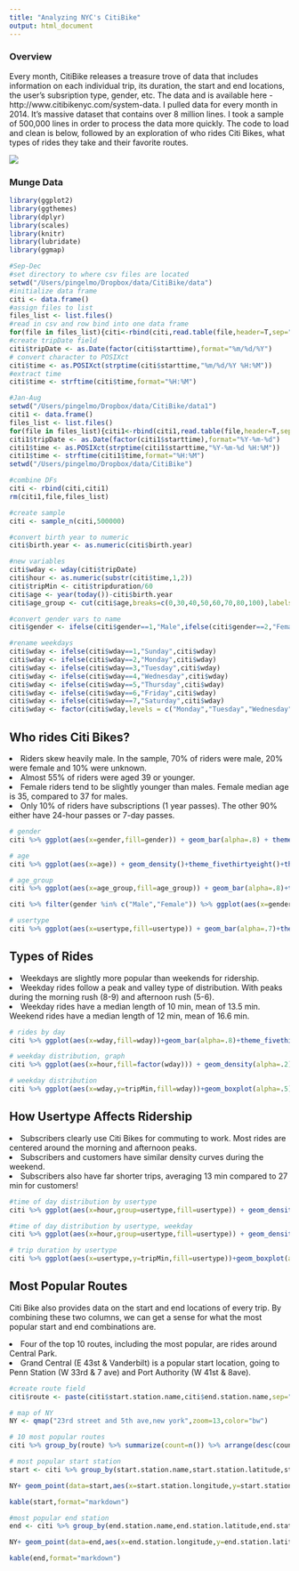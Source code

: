 ```yaml
---     
title: "Analyzing NYC's CitiBike" 
output: html_document
--- 
```

<h3>Overview</h3>
Every month, CitiBike releases a treasure trove of data that includes information on each individual trip, its duration, the start and end locations, the user's subsription type, gender, etc. The data and is available here - http://www.citibikenyc.com/system-data. I pulled data for every month in 2014. It's massive dataset that contains over 8 million lines. I took a sample of 500,000 lines in order to process the data more quickly. The code to load and clean is below, followed by an exploration of who rides Citi Bikes, what types of rides they take and their favorite routes.

<img src="http://www.chipchick.com/wp-content/uploads/2014/06/citi-bike-preview-01.jpg">

<h3>Munge Data</h3>
```r
library(ggplot2)
library(ggthemes)
library(dplyr)
library(scales)
library(knitr)
library(lubridate)
library(ggmap)

#Sep-Dec
#set directory to where csv files are located
setwd("/Users/pingelmo/Dropbox/data/CitiBike/data")
#initialize data frame
citi <- data.frame()
#assign files to list
files_list <- list.files()
#read in csv and row bind into one data frame
for(file in files_list){citi<-rbind(citi,read.table(file,header=T,sep=",",stringsAsFactors=F))}
#create tripDate field
citi$tripDate <- as.Date(factor(citi$starttime),format="%m/%d/%Y")
# convert character to POSIXct
citi$time <- as.POSIXct(strptime(citi$starttime,"%m/%d/%Y %H:%M"))
#extract time
citi$time <- strftime(citi$time,format="%H:%M")

#Jan-Aug
setwd("/Users/pingelmo/Dropbox/data/CitiBike/data1")
citi1 <- data.frame()
files_list <- list.files()
for(file in files_list){citi1<-rbind(citi1,read.table(file,header=T,sep=",",stringsAsFactors=F))}
citi1$tripDate <- as.Date(factor(citi1$starttime),format="%Y-%m-%d")
citi1$time <- as.POSIXct(strptime(citi1$starttime,"%Y-%m-%d %H:%M"))
citi1$time <- strftime(citi1$time,format="%H:%M")
setwd("/Users/pingelmo/Dropbox/data/CitiBike")

#combine DFs
citi <- rbind(citi,citi1)
rm(citi1,file,files_list)

#create sample
citi <- sample_n(citi,500000)

#convert birth year to numeric
citi$birth.year <- as.numeric(citi$birth.year)

#new variables
citi$wday <- wday(citi$tripDate)
citi$hour <- as.numeric(substr(citi$time,1,2))
citi$tripMin <- citi$tripduration/60
citi$age <- year(today())-citi$birth.year
citi$age_group <- cut(citi$age,breaks=c(0,30,40,50,60,70,80,100),labels=c("under 30","30s","40s","50s","60s","70s","over 80"))

#convert gender vars to name
citi$gender <- ifelse(citi$gender==1,"Male",ifelse(citi$gender==2,"Female","Unknown"))

#rename weekdays
citi$wday <- ifelse(citi$wday==1,"Sunday",citi$wday)
citi$wday <- ifelse(citi$wday==2,"Monday",citi$wday)
citi$wday <- ifelse(citi$wday==3,"Tuesday",citi$wday)
citi$wday <- ifelse(citi$wday==4,"Wednesday",citi$wday)
citi$wday <- ifelse(citi$wday==5,"Thursday",citi$wday)
citi$wday <- ifelse(citi$wday==6,"Friday",citi$wday)
citi$wday <- ifelse(citi$wday==7,"Saturday",citi$wday)
citi$wday <- factor(citi$wday,levels = c("Monday","Tuesday","Wednesday","Thursday","Friday","Saturday","Sunday"))
```


<h2>Who rides Citi Bikes?</h2>
<li>Riders skew heavily male. In the sample, 70% of riders were male, 20% were female and 10% were unknown.</li>
<li>Almost 55% of riders were aged 39 or younger. </li>
<li>Female riders tend to be slightly younger than males. Female median age is 35, compared to 37 for males.</li>
<li>Only 10% of riders have subscriptions (1 year passes). The other 90% either have 24-hour passes or 7-day passes. </li>

```r
# gender
citi %>% ggplot(aes(x=gender,fill=gender)) + geom_bar(alpha=.8) + theme_fivethirtyeight() + scale_fill_brewer(palette="Set2")+theme(legend.position="none")+ggtitle(expression(atop("Gender of Citi Bikers",atop("70% are Male"))))+scale_y_continuous(labels=comma)

# age
citi %>% ggplot(aes(x=age)) + geom_density()+theme_fivethirtyeight()+theme(axis.text.y=element_blank())+ggtitle("Age Distribution of Citi Bikers")+geom_vline(xintercept=median(citi$age,na.rm=T),linetype="dashed",col="dark grey")+annotate("text",x=50,y=.035,label="Median = 37")

# age_group
citi %>% ggplot(aes(x=age_group,fill=age_group)) + geom_bar(alpha=.8)+theme_fivethirtyeight()+scale_fill_brewer(palette="Set2")+theme(legend.position="false")+ggtitle(expression(atop("Distribution by Age Group",atop("55% are aged 39 or younger"))))+scale_y_continuous(labels=comma)

citi %>% filter(gender %in% c("Male","Female")) %>% ggplot(aes(x=gender,y=age,fill=gender))+geom_boxplot(alpha=.4)+ylim(15,60)+theme_fivethirtyeight()+theme(legend.position="none")+scale_fill_brewer(palette="Set2")+ggtitle("Age Distribution by Gender")+annotate("text",x="Female",y=36,label="Median = 35")+annotate("text",x="Male",y=38,label="Median = 37")

# usertype
citi %>% ggplot(aes(x=usertype,fill=usertype)) + geom_bar(alpha=.7)+theme_fivethirtyeight()+theme(legend.position="none")+ggtitle(expression(atop("UserType Distribution",atop("Customer = 24 hour/7 Day pass  | Subscriber = Annual Pass")))) + scale_fill_brewer(palette="Set2")+scale_y_continuous(labels=comma)+annotate("text",x="Subscriber",y=200000,label="90% are Subscribers")

```


<h2>Types of Rides</h2>
<li>Weekdays are slightly more popular than weekends for ridership.</li>
<li>Weekday rides follow a peak and valley type of distribution. With peaks during the morning rush (8-9) and afternoon rush (5-6).</li>
<li>Weekday rides have a median length of 10 min, mean of 13.5 min. Weekend rides have a median length of 12 min, mean of 16.6 min.</li>
```r
# rides by day
citi %>% ggplot(aes(x=wday,fill=wday))+geom_bar(alpha=.8)+theme_fivethirtyeight()+ scale_fill_brewer(palette="Set2")+theme(legend.position="none")+ggtitle(expression(atop("More rides on Weekdays than Weekends",atop("Number of Rides by day"))))

# weekday distribution, graph
citi %>% ggplot(aes(x=hour,fill=factor(wday))) + geom_density(alpha=.2)+facet_wrap(~wday,ncol=1)+theme_fivethirtyeight()+theme(legend.position="none",axis.text.y=element_blank(),plot.title=element_text(hjust=.5)) + ggtitle(expression(atop("Hourly Distribution of Rides",atop("Weekday Peaks during Morning Rush (8am-9am) and Afternoon Rush (5pm-6pm)"))))

# weekday distribution
citi %>% ggplot(aes(x=wday,y=tripMin,fill=wday))+geom_boxplot(alpha=.5)+ylim(0,30)+theme_fivethirtyeight()+scale_fill_brewer(palette="Set2")+theme(legend.position="none")+ggtitle("Weekend Rides Last Slightly Longer")
```


<h2>How Usertype Affects Ridership</h2>
<li>Subscribers clearly use Citi Bikes for commuting to work. Most rides are centered around the morning and afternoon peaks.</li>
<li>Subscribers and customers have similar density curves during the weekend.</li>
<li>Subscribers also have far shorter trips, averaging 13 min compared to 27 min for customers! </li>
```r
#time of day distribution by usertype
citi %>% ggplot(aes(x=hour,group=usertype,fill=usertype)) + geom_density(alpha=.3) + theme_fivethirtyeight() + theme(legend.title=element_blank(),axis.text.y=element_blank())+ ggtitle("How Usertype Affects Time of Day Distribution")
```

```r
#time of day distribution by usertype, weekday
citi %>% ggplot(aes(x=hour,group=usertype,fill=usertype)) + geom_density(alpha=.3) + facet_wrap(~wday,ncol=1) + theme_fivethirtyeight() + theme(legend.title=element_blank(),axis.text.y=element_blank(),plot.title=element_text(hjust=.5)) +ggtitle(expression(atop("How Usertype Affects Hourly Distribution",atop("Subscribers are using CitiBikes for commuting"))))

# trip duration by usertype
citi %>% ggplot(aes(x=usertype,y=tripMin,fill=usertype))+geom_boxplot(alpha=.5)+ylim(0,30)+theme_fivethirtyeight()+scale_fill_brewer(palette="Set2")+theme(legend.position="none")+ggtitle(expression(atop("Subscribers Take Far Shorter Rides",atop("Minutes per Ride"))))+annotate("text",x="Customer",y=18,label="Median = 18")+annotate("text",x="Subscriber",y=10,label="Median = 9")
```


<h2>Most Popular Routes</h2>
Citi Bike also provides data on the start and end locations of every trip. By combining these two columns, we can get a sense for what the most popular start and end combinations are.

<li>Four of the top 10 routes, including the most popular, are rides around Central Park.</li>
<li>Grand Central (E 43st & Vanderbilt) is a popular start location, going to Penn Station (W 33rd & 7 ave) and Port Authority (W 41st & 8ave).</li>

```r
#create route field
citi$route <- paste(citi$start.station.name,citi$end.station.name,sep=" -> ")

# map of NY
NY <- qmap("23rd street and 5th ave,new york",zoom=13,color="bw")
```

```r
# 10 most popular routes
citi %>% group_by(route) %>% summarize(count=n()) %>% arrange(desc(count)) %>% top_n(n=10) %>% kable(format="markdown")
```

```r
# most popular start station
start <- citi %>% group_by(start.station.name,start.station.latitude,start.station.longitude) %>% summarize(count=n()) %>% ungroup() %>% arrange(desc(count)) %>% head(n=10)

NY+ geom_point(data=start,aes(x=start.station.longitude,y=start.station.latitude,size=count),col="dark green",alpha=.65)+scale_size_continuous(range=c(6,15))+theme(legend.position="none",plot.title=element_text(size=rel(1.5)))+ggtitle("Most Popular Start Stations")
```

```r
kable(start,format="markdown")
```

```r
#most popular end station
end <- citi %>% group_by(end.station.name,end.station.latitude,end.station.longitude) %>% summarize(count=n()) %>% ungroup() %>% arrange(desc(count)) %>% head(n=10)

NY+ geom_point(data=end,aes(x=end.station.longitude,y=end.station.latitude,size=count),col="dark green",alpha=.65)+scale_size_continuous(range=c(6,15))+theme(legend.position="none",plot.title=element_text(size=rel(1.5)))+ggtitle("Most Popular End Stations")
```

```r
kable(end,format="markdown")
```



